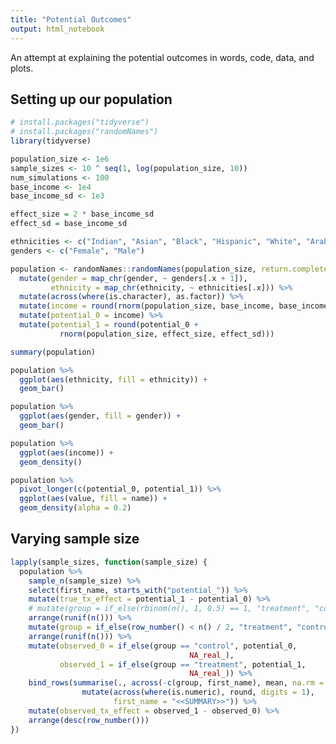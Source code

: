 ```yaml
---
title: "Potential Outcomes"
output: html_notebook
---
```


An attempt at explaining the potential outcomes in words, code, data, and plots.

## Setting up our population

```r
# install.packages("tidyverse")
# install.packages("randomNames")
library(tidyverse)

population_size <- 1e6
sample_sizes <- 10 ^ seq(1, log(population_size, 10))
num_simulations <- 100
base_income <- 1e4
base_income_sd <- 1e3

effect_size = 2 * base_income_sd
effect_sd = base_income_sd

ethnicities <- c("Indian", "Asian", "Black", "Hispanic", "White", "Arabic")
genders <- c("Female", "Male")

population <- randomNames::randomNames(population_size, return.complete.data = TRUE) %>%
  mutate(gender = map_chr(gender, ~ genders[.x + 1]),
         ethnicity = map_chr(ethnicity, ~ ethnicities[.x])) %>%
  mutate(across(where(is.character), as.factor)) %>%
  mutate(income = round(rnorm(population_size, base_income, base_income_sd))) %>%
  mutate(potential_0 = income) %>%
  mutate(potential_1 = round(potential_0 +
           rnorm(population_size, effect_size, effect_sd)))

summary(population)

population %>%
  ggplot(aes(ethnicity, fill = ethnicity)) +
  geom_bar()

population %>%
  ggplot(aes(gender, fill = gender)) +
  geom_bar()

population %>%
  ggplot(aes(income)) +
  geom_density()

population %>%
  pivot_longer(c(potential_0, potential_1)) %>%
  ggplot(aes(value, fill = name)) +
  geom_density(alpha = 0.2)
```

## Varying sample size

```r
lapply(sample_sizes, function(sample_size) {
  population %>%
    sample_n(sample_size) %>%
    select(first_name, starts_with("potential_")) %>%
    mutate(true_tx_effect = potential_1 - potential_0) %>%
    # mutate(group = if_else(rbinom(n(), 1, 0.5) == 1, "treatment", "control")) %>%
    arrange(runif(n())) %>%
    mutate(group = if_else(row_number() < n() / 2, "treatment", "control")) %>%
    arrange(runif(n())) %>%
    mutate(observed_0 = if_else(group == "control", potential_0,
                                        NA_real_),
           observed_1 = if_else(group == "treatment", potential_1,
                                        NA_real_)) %>%
    bind_rows(summarise(., across(-c(group, first_name), mean, na.rm = TRUE)) %>%
                mutate(across(where(is.numeric), round, digits = 1),
                       first_name = "<<SUMMARY>>")) %>%
    mutate(observed_tx_effect = observed_1 - observed_0) %>%
    arrange(desc(row_number()))
})
```